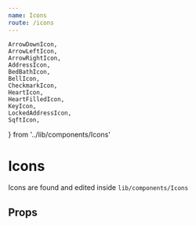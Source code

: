```yaml
---
name: Icons
route: /icons
---
```


    ArrowDownIcon,
    ArrowLeftIcon,
    ArrowRightIcon,
    AddressIcon, 
    BedBathIcon, 
    BellIcon,
    CheckmarkIcon,  
    HeartIcon, 
    HeartFilledIcon, 
    KeyIcon, 
    LockedAddressIcon,
    SqftIcon,
  } from '../lib/components/Icons'

# Icons
Icons are found and edited inside `lib/components/Icons`

<Playground>
    <AddressIcon color={colors.grey} size='48px'/>
    <ArrowDownIcon color={colors.grey} size='48px'/>
    <ArrowLeftIcon color={colors.grey} size='48px'/>
    <ArrowRightIcon color={colors.grey} size='48px'/>
    <BedBathIcon color={colors.grey} size='48px'/>
    <BellIcon color={colors.grey} size='48px'/>
    <CheckmarkIcon color={colors.grey} size='48px'/>
    <HeartIcon color={colors.grey} size='48px'/>
    <HeartFilledIcon color={colors.grey} size='48px'/>
    <KeyIcon color={colors.grey} size='48px'/>
    <LockedAddressIcon color={colors.grey} size='48px'/>
    <SqftIcon color={colors.grey} size='48px'/>

</Playground>

## Props
<PropsTable of={HeartIcon} />
